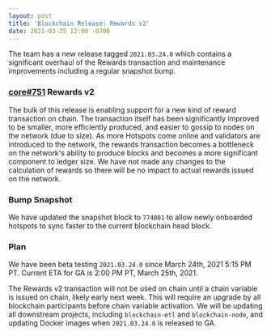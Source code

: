 ```yaml
---
layout: post
title: 'Blockchain Release: Rewards v2'
date: 2021-03-25 12:00 -0700
---
```


The team has a new release tagged `2021.03.24.0` which contains a significant overhaul of the
Rewards transaction and maintenance improvements including a regular snapshot bump.

### [core#751](https://github.com/helium/blockchain-core/pull/751) Rewards v2

The bulk of this release is enabling support for a new kind of reward transaction on chain. The
transaction itself has been significantly improved to be smaller, more efficiently produced, and
easier to gossip to nodes on the network (due to size). As more Hotspots come online and validators
are introduced to the network, the rewards transaction becomes a bottleneck on the network's ability
to produce blocks and becomes a more significant component to ledger size. We have not made any
changes to the calculation of rewards so there will be no impact to actual rewards issued on the
network.

### Bump Snapshot

We have updated the snapshot block to `774001` to allow newly onboarded hotspots to sync faster to
the current blockchain head block.

### Plan

We have been beta testing `2021.03.24.0` since March 24th, 2021 5:15 PM PT. Current ETA for GA is
2:00 PM PT, March 25th, 2021.

The Rewards v2 transaction will not be used on chain until a chain variable is issued on chain,
likely early next week. This will require an upgrade by all blockchain participants before chain
variable activation. We will be updating all downstream projects, including `blockchain-etl` and
`blockchain-node`, and updating Docker images when `2021.03.24.0` is released to GA.
